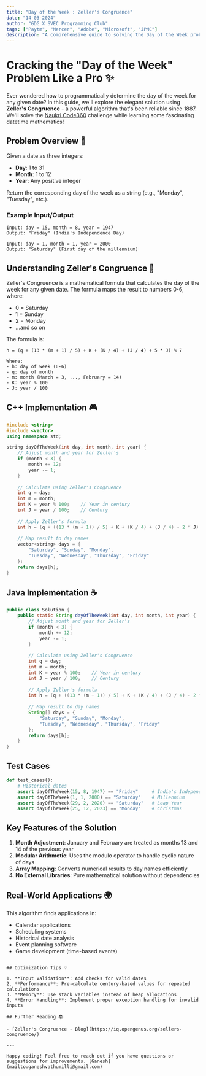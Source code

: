 ```yaml
---
title: "Day of the Week : Zeller's Congruence"
date: "14-03-2024"
author: "GDG X SVEC Programming Club"
tags: ["Paytm", "Mercer", "Adobe", "Microsoft", "JPMC"]
description: "A comprehensive guide to solving the Day of the Week problem using Zeller's Congruence, with implementations in Java, C++, and Python."
---
```


# Cracking the "Day of the Week" Problem Like a Pro ✨

Ever wondered how to programmatically determine the day of the week for any given date? In this guide, we'll explore the elegant solution using **Zeller's Congruence** - a powerful algorithm that's been reliable since 1887. We'll solve the [Naukri Code360](https://www.naukri.com/code360/problems/day-of-the-week_668910) challenge while learning some fascinating datetime mathematics!

## Problem Overview 📝

Given a date as three integers:
- **Day**: 1 to 31
- **Month**: 1 to 12
- **Year**: Any positive integer

Return the corresponding day of the week as a string (e.g., "Monday", "Tuesday", etc.).

### Example Input/Output
```text
Input: day = 15, month = 8, year = 1947
Output: "Friday" (India's Independence Day)

Input: day = 1, month = 1, year = 2000
Output: "Saturday" (First day of the millennium)
```

## Understanding Zeller's Congruence 🧮

Zeller's Congruence is a mathematical formula that calculates the day of the week for any given date. The formula maps the result to numbers 0-6, where:

- 0 = Saturday
- 1 = Sunday
- 2 = Monday
- ...and so on

The formula is:

```text
h = (q + (13 * (m + 1) / 5) + K + (K / 4) + (J / 4) + 5 * J) % 7

Where:
- h: day of week (0-6)
- q: day of month
- m: month (March = 3, ..., February = 14)
- K: year % 100
- J: year / 100
```

## C++ Implementation 🎮

```cpp
#include <string>
#include <vector>
using namespace std;

string dayOfTheWeek(int day, int month, int year) {
    // Adjust month and year for Zeller's
    if (month < 3) {
        month += 12;
        year -= 1;
    }
    
    // Calculate using Zeller's Congruence
    int q = day;
    int m = month;
    int K = year % 100;    // Year in century
    int J = year / 100;    // Century
    
    // Apply Zeller's formula
    int h = (q + ((13 * (m + 1)) / 5) + K + (K / 4) + (J / 4) - 2 * J) % 7;
    
    // Map result to day names
    vector<string> days = {
        "Saturday", "Sunday", "Monday",
        "Tuesday", "Wednesday", "Thursday", "Friday"
    };
    return days[h];
}
```

## Java Implementation ☕

```java
public class Solution {
    public static String dayOfTheWeek(int day, int month, int year) {
        // Adjust month and year for Zeller's
        if (month < 3) {
            month += 12;
            year -= 1;
        }
        
        // Calculate using Zeller's Congruence
        int q = day;
        int m = month;
        int K = year % 100;    // Year in century
        int J = year / 100;    // Century
        
        // Apply Zeller's formula
        int h = (q + ((13 * (m + 1)) / 5) + K + (K / 4) + (J / 4) - 2 * J) % 7;
        
        // Map result to day names
        String[] days = {
            "Saturday", "Sunday", "Monday",
            "Tuesday", "Wednesday", "Thursday", "Friday"
        };
        return days[h];
    }
}
```

## Test Cases

```python
def test_cases():
    # Historical dates
    assert dayOfTheWeek(15, 8, 1947) == "Friday"     # India's Independence
    assert dayOfTheWeek(1, 1, 2000) == "Saturday"    # Millennium
    assert dayOfTheWeek(29, 2, 2020) == "Saturday"   # Leap Year
    assert dayOfTheWeek(25, 12, 2023) == "Monday"    # Christmas
```

## Key Features of the Solution

1. **Month Adjustment**: January and February are treated as months 13 and 14 of the previous year
2. **Modular Arithmetic**: Uses the modulo operator to handle cyclic nature of days
3. **Array Mapping**: Converts numerical results to day names efficiently
4. **No External Libraries**: Pure mathematical solution without dependencies

## Real-World Applications 🌍

This algorithm finds applications in:
- Calendar applications
- Scheduling systems
- Historical date analysis
- Event planning software
- Game development (time-based events)
```

## Optimization Tips 💡

1. **Input Validation**: Add checks for valid dates
2. **Performance**: Pre-calculate century-based values for repeated calculations
3. **Memory**: Use stack variables instead of heap allocations
4. **Error Handling**: Implement proper exception handling for invalid inputs

## Further Reading 📚

- [Zeller's Congruence - Blog](https://iq.opengenus.org/zellers-congruence/)

---

Happy coding! Feel free to reach out if you have questions or suggestions for improvements. [Ganesh](mailto:ganeshvathumilli@gmail.com)
